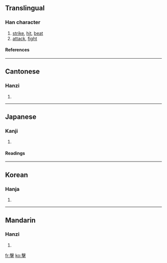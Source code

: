 {{see|击|撃}}

==Translingual==
===Han character===
{{Han char|rn=64|rad=手|as=13|sn=16|four=5750<sub>2</sub>|canj=十水手 (JEQ)}}
# [[strike]], [[hit]], [[beat]]
# [[attack]], [[fight]]
====References====
{{Han ref|kx=0458.090|dkj=12800|dj=0806.250|hdz=31965.060|uh=64CA|ud=25802|bh=C0BB|bd=49339}}

----
==Cantonese==
===Hanzi===
{{yue-hanzi|jyut=|y=gik1}}
# {{defn|Cantonese}}

----
==Japanese==
===Kanji===
{{ja-kanji|grade=|rs=手13}}
# {{defn|Japanese}} 
====Readings====
{{ja-readings|on=[[げき]] (geki), [[けき]] (keki)|kun=[[うつ]] (utsu)}}

----
==Korean==
===Hanja===
{{ko-hanja|hangeul=격|eumhun=|rv=gyeok|mr=kyŏk|y=keyk}}
# {{defn|Korean}}

----
==Mandarin==
===Hanzi===
{{cmn-hanzi|sim=击|pin=[[jī]] (ji1), [[jí]] (ji2)|wg=chi<sup>1</sup>, chi<sup>2</sup>}}
# {{defn|Mandarin}}

[[fr:擊]]
[[ko:擊]]